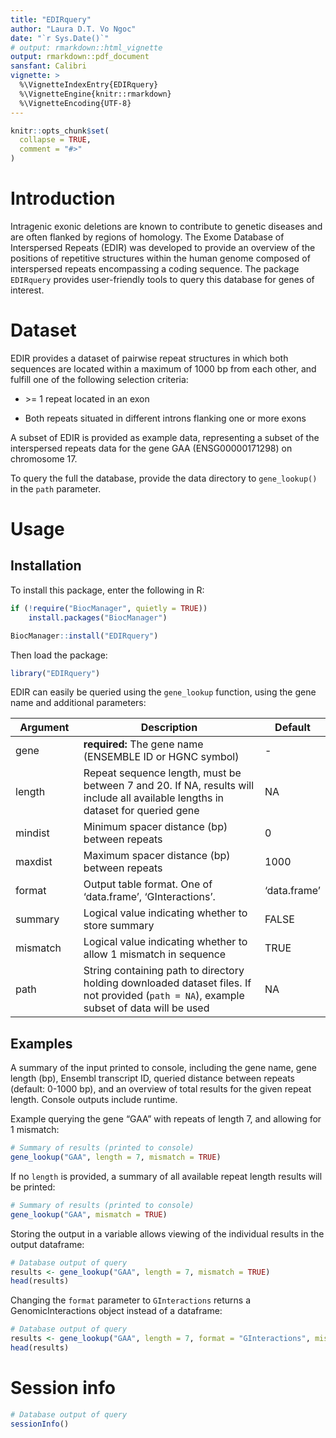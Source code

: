 ---
title: "EDIRquery"
author: "Laura D.T. Vo Ngoc"
date: "`r Sys.Date()`"
# output: rmarkdown::html_vignette
output: rmarkdown::pdf_document
sansfant: Calibri
vignette: >
  %\VignetteIndexEntry{EDIRquery}
  %\VignetteEngine{knitr::rmarkdown}
  %\VignetteEncoding{UTF-8}
---

```{r setup, include = FALSE}
knitr::opts_chunk$set(
  collapse = TRUE,
  comment = "#>"
)
```

# Introduction

Intragenic exonic deletions are known to contribute to genetic diseases and are 
often flanked by regions of homology. The Exome Database of Interspersed Repeats
(EDIR) was developed to provide an overview of the positions of repetitive 
structures within the human genome composed of interspersed repeats encompassing
a coding sequence. The package `EDIRquery` provides user-friendly tools to query
this database for genes of interest.



# Dataset

EDIR provides a dataset of pairwise repeat structures in which both sequences 
are located within a maximum of 1000 bp from each other, and fulfill one of the 
following selection criteria:

-   \>= 1 repeat located in an exon

-   Both repeats situated in different introns flanking one or more exons

A subset of EDIR is provided as example data, representing a subset of the 
interspersed repeats data for the gene GAA (ENSG00000171298) on chromosome 17.

<!-- To query the full the database, obtain the files at `(insert link here)` 
and provide the data directory to `gene_lookup()` in the `path` parameter. -->

To query the full the database, provide the data directory to `gene_lookup()` in
the `path` parameter.



# Usage

## Installation

To install this package, enter the following in R:

```{r, eval = FALSE}
if (!require("BiocManager", quietly = TRUE))
    install.packages("BiocManager")

BiocManager::install("EDIRquery")
```

Then load the package:

```{r, message = FALSE, warning = FALSE}
library("EDIRquery")
```

EDIR can easily be queried using the `gene_lookup` function, 
using the gene name and additional parameters:

| Argument | Description                                                                                                                                       | Default |
|----------------|---------------------------------------------|-----------|
| gene     | **required:** The gene name (ENSEMBLE ID or HGNC symbol)                                                                                          | \-      |
| length   | Repeat sequence length, must be between 7 and 20. If NA, results will include all available lengths in dataset for queried gene  | NA      |
| mindist  | Minimum spacer distance (bp) between repeats                                                                                                      | 0       |
| maxdist  | Maximum spacer distance (bp) between repeats                                                                                                      | 1000    |
| format  | Output table format. One of 'data.frame', 'GInteractions'.                                                                                                      | 'data.frame'    |
| summary  | Logical value indicating whether to store summary                                                                                                 | FALSE   |
| mismatch | Logical value indicating whether to allow 1 mismatch in sequence                                                                                  | TRUE    |
| path     | String containing path to directory holding downloaded dataset files. If not provided (`path = NA`), example subset of data will be used | NA      |



## Examples

A summary of the input printed to console, including the gene name, gene length 
(bp), Ensembl transcript ID, queried distance between repeats (default: 0-1000 
bp), and an overview of total results for the given repeat length. Console 
outputs include runtime.

Example querying the gene "GAA" with repeats of length 7, and allowing for 
1 mismatch:

```{r}
# Summary of results (printed to console)
gene_lookup("GAA", length = 7, mismatch = TRUE)
```

If no `length` is provided, a summary of all available repeat length results will
be printed:

```{r}
# Summary of results (printed to console)
gene_lookup("GAA", mismatch = TRUE)
```

Storing the output in a variable allows viewing of the individual results in the 
output dataframe:

```{r}
# Database output of query
results <- gene_lookup("GAA", length = 7, mismatch = TRUE)
head(results)
```

Changing the `format` parameter to `GInteractions` returns a GenomicInteractions 
object instead of a dataframe:

```{r}
# Database output of query
results <- gene_lookup("GAA", length = 7, format = "GInteractions", mismatch = TRUE)
head(results)
```


# Session info

```{r}
# Database output of query
sessionInfo()
```
